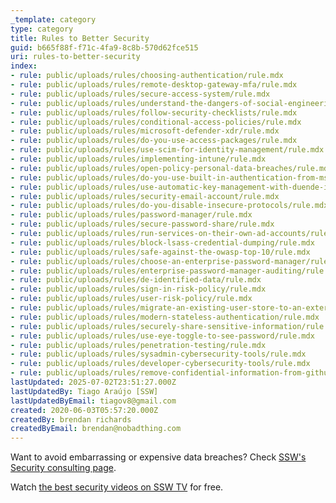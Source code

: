 ```yaml
---
_template: category
type: category
title: Rules to Better Security
guid: b665f88f-f71c-4fa9-8c8b-570d62fce515
uri: rules-to-better-security
index:
- rule: public/uploads/rules/choosing-authentication/rule.mdx
- rule: public/uploads/rules/remote-desktop-gateway-mfa/rule.mdx
- rule: public/uploads/rules/secure-access-system/rule.mdx
- rule: public/uploads/rules/understand-the-dangers-of-social-engineering/rule.mdx
- rule: public/uploads/rules/follow-security-checklists/rule.mdx
- rule: public/uploads/rules/conditional-access-policies/rule.mdx
- rule: public/uploads/rules/microsoft-defender-xdr/rule.mdx
- rule: public/uploads/rules/do-you-use-access-packages/rule.mdx
- rule: public/uploads/rules/use-scim-for-identity-management/rule.mdx
- rule: public/uploads/rules/implementing-intune/rule.mdx
- rule: public/uploads/rules/open-policy-personal-data-breaches/rule.mdx
- rule: public/uploads/rules/do-you-use-built-in-authentication-from-ms/rule.mdx
- rule: public/uploads/rules/use-automatic-key-management-with-duende-identityserver/rule.mdx
- rule: public/uploads/rules/security-email-account/rule.mdx
- rule: public/uploads/rules/do-you-disable-insecure-protocols/rule.mdx
- rule: public/uploads/rules/password-manager/rule.mdx
- rule: public/uploads/rules/secure-password-share/rule.mdx
- rule: public/uploads/rules/run-services-on-their-own-ad-accounts/rule.mdx
- rule: public/uploads/rules/block-lsass-credential-dumping/rule.mdx
- rule: public/uploads/rules/safe-against-the-owasp-top-10/rule.mdx
- rule: public/uploads/rules/choose-an-enterprise-password-manager/rule.mdx
- rule: public/uploads/rules/enterprise-password-manager-auditing/rule.mdx
- rule: public/uploads/rules/de-identified-data/rule.mdx
- rule: public/uploads/rules/sign-in-risk-policy/rule.mdx
- rule: public/uploads/rules/user-risk-policy/rule.mdx
- rule: public/uploads/rules/migrate-an-existing-user-store-to-an-externalauthprovider/rule.mdx
- rule: public/uploads/rules/modern-stateless-authentication/rule.mdx
- rule: public/uploads/rules/securely-share-sensitive-information/rule.mdx
- rule: public/uploads/rules/use-eye-toggle-to-see-password/rule.mdx
- rule: public/uploads/rules/penetration-testing/rule.mdx
- rule: public/uploads/rules/sysadmin-cybersecurity-tools/rule.mdx
- rule: public/uploads/rules/developer-cybersecurity-tools/rule.mdx
- rule: public/uploads/rules/remove-confidential-information-from-github/rule.mdx
lastUpdated: 2025-07-02T23:51:27.000Z
lastUpdatedBy: Tiago Araújo [SSW]
lastUpdatedByEmail: tiagov8@gmail.com
created: 2020-06-03T05:57:20.000Z
createdBy: brendan richards
createdByEmail: brendan@nobadthing.com
---
```


Want to avoid embarrassing or expensive data breaches? Check [SSW's Security consulting page](https://www.ssw.com.au/consulting/security).

Watch [the best security videos on SSW TV](https://tv.ssw.com/category/security) for free.
